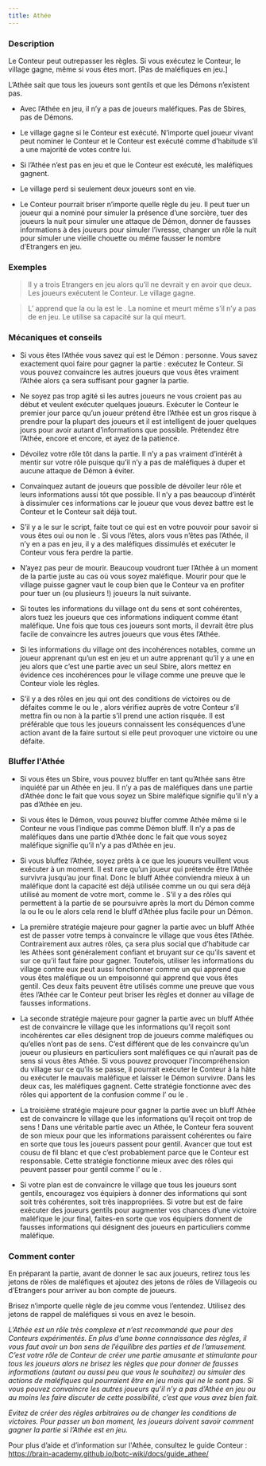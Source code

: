 ```yaml
---
title: Athée
---
```



<Role ATHEE header />

### Description

Le Conteur peut outrepasser les règles. Si vous exécutez le Conteur, le village gagne, même si vous êtes mort. [Pas de maléfiques en jeu.]

L’Athée sait que tous les joueurs sont gentils et que les Démons n’existent pas.

-   Avec l’Athée en jeu, il n’y a pas de joueurs maléfiques. Pas de Sbires, pas de Démons.

-   Le village gagne si le Conteur est exécuté. N’importe quel joueur vivant peut nominer le Conteur et le Conteur est exécuté comme d’habitude s’il a une majorité de votes contre lui.

-   Si l’Athée n’est pas en jeu et que le Conteur est exécuté, les maléfiques gagnent.

-   Le village perd si seulement deux joueurs sont en vie.

-   Le Conteur pourrait briser n’importe quelle règle du jeu. Il peut tuer un joueur qui a nominé pour simuler la présence d’une sorcière, tuer des joueurs la nuit pour simuler une attaque de Démon, donner de fausses informations à des joueurs pour simuler l’ivresse, changer un rôle la nuit pour simuler une vieille chouette ou même fausser le nombre d’Etrangers en jeu.

### Exemples

> Il y a trois Etrangers en jeu alors qu’il ne devrait y en avoir que deux. Les joueurs exécutent le Conteur. Le village gagne.

> L’<Role ENQUETEUR /> apprend que la <Role MAMIE /> ou la <Role COUTURIERE /> est le <Role BOOMDANDY />. La <Role DULCINEE /> nomine et meurt même s’il n’y a pas de <Role SORCIERE /> en jeu. Le <Role MERCENAIRE /> utilise sa capacité sur la <Role COMMERE /> qui meurt.

### Mécaniques et conseils

- Si vous êtes l’Athée vous savez qui est le Démon : personne. Vous savez exactement quoi faire pour gagner la partie : exécutez le Conteur. Si vous pouvez convaincre les autres joueurs que vous êtes vraiment l’Athée alors ça sera suffisant pour gagner la partie.

- Ne soyez pas trop agité si les autres joueurs ne vous croient pas au début et veulent exécuter quelques joueurs. Exécuter le Conteur le premier jour parce qu’un joueur prétend être l’Athée est un gros risque à prendre pour la plupart des joueurs et il est intelligent de jouer quelques jours pour avoir autant d’informations que possible. Prétendez être l’Athée, encore et encore, et ayez de la patience.

- Dévoilez votre rôle tôt dans la partie. Il n’y a pas vraiment d’intérêt à mentir sur votre rôle puisque qu’il n’y a pas de maléfiques à duper et aucune attaque de Démon à éviter.

- Convainquez autant de joueurs que possible de dévoiler leur rôle et leurs informations aussi tôt que possible. Il n’y a pas beaucoup d’intérêt à dissimuler ces informations car le joueur que vous devez battre est le Conteur et le Conteur sait déjà tout.

- S’il y a le <Role SOULARD /> sur le script, faite tout ce qui est en votre pouvoir pour savoir si vous êtes oui ou non le <Role SOULARD />. Si vous l’êtes, alors vous n’êtes pas l’Athée, il n’y en a pas en jeu, il y a des maléfiques dissimulés et exécuter le Conteur vous fera perdre la partie.

- N’ayez pas peur de mourir. Beaucoup voudront tuer l’Athée à un moment de la partie juste au cas où vous soyez maléfique.  Mourir pour que le village puisse gagner vaut le coup bien que le Conteur va en profiter pour tuer un (ou plusieurs !) joueurs la nuit suivante.

- Si toutes les informations du village ont du sens et sont cohérentes, alors tuez les joueurs que ces informations indiquent comme étant maléfique. Une fois que tous ces joueurs sont morts, il devrait être plus facile de convaincre les autres joueurs que vous êtes l’Athée.

- Si les informations du village ont des incohérences notables, comme un joueur apprenant qu’un <Role JUMEAU_MALEFIQUE /> est en jeu et un autre apprenant qu’il y a une <Role CROQUEUSE_D_HOMMES /> en jeu alors que c’est une partie avec un seul Sbire, alors mettez en évidence ces incohérences pour le village comme une preuve que le Conteur viole les règles.

- S’il y a des rôles en jeu qui ont des conditions de victoires ou de défaites comme le <Role MAIRE /> ou le <Role VERTUEUX />, alors vérifiez auprès de votre Conteur s’il mettra fin ou non à la partie s’il prend une action risquée. Il est préférable que tous les joueurs connaissent les conséquences d’une action avant de la faire surtout si elle peut provoquer une victoire ou une défaite.

### Bluffer l'Athée

- Si vous êtes un Sbire, vous pouvez bluffer en tant qu’Athée sans être inquiété par un Athée en jeu. Il n’y a pas de maléfiques dans une partie d’Athée donc le fait que vous soyez un Sbire maléfique signifie qu’il n’y a pas d’Athée en jeu.

- Si vous êtes le Démon, vous pouvez bluffer comme Athée même si le Conteur ne vous l’indique pas comme Démon bluff. Il n’y a pas de maléfiques dans une partie d’Athée donc le fait que vous soyez maléfique signifie qu’il n’y a pas d’Athée en jeu.

- Si vous bluffez l’Athée, soyez prêts à ce que les joueurs veuillent vous exécuter à un moment. Il est rare qu’un joueur qui prétende être l’Athée survivra jusqu’au jour final. Donc le bluff Athée conviendra mieux à un maléfique dont la capacité est déjà utilisée comme un <Role BARON /> ou qui sera déjà utilisé au moment de votre mort, comme le <Role MEZEPHELES />. S’il y a des rôles qui permettent à la partie de se poursuivre après la mort du Démon comme la <Role CROQUEUSE_D_HOMMES /> ou le <Role CONSPIRATEUR /> ou le <Role IMP /> alors cela rend le bluff d’Athée plus facile pour un Démon.

- La première stratégie majeure pour gagner la partie avec un bluff Athée est de passer votre temps à convaincre le village que vous êtes l’Athée. Contrairement aux autres rôles, ça sera plus social que d’habitude car les Athées sont généralement confiant et bruyant sur ce qu’ils savent et sur ce qu’il faut faire pour gagner. Toutefois, utiliser les informations du village contre eux peut aussi fonctionner comme un <Role EMPATHIQUE /> qui apprend que vous êtes maléfique ou un <Role EMPATHIQUE /> empoisonné qui apprend que vous êtes gentil. Ces deux faits peuvent être utilisés comme une preuve que vous êtes l’Athée car le Conteur peut briser les règles et donner au village de fausses informations.

- La seconde stratégie majeure pour gagner la partie avec un bluff Athée est de convaincre le village que les informations qu’il reçoit sont incohérentes car elles désignent trop de joueurs comme maléfiques ou qu’elles n’ont pas de sens. C’est différent que de les convaincre qu’un joueur ou plusieurs en particuliers sont maléfiques ce qui n’aurait pas de sens si vous êtes Athée. Si vous pouvez provoquer l’incompréhension du village sur ce qu’ils se passe, il pourrait exécuter le Conteur à la hâte ou exécuter le mauvais maléfique et laisser le Démon survivre. Dans les deux cas, les maléfiques gagnent. Cette stratégie fonctionne avec des rôles qui apportent de la confusion comme l’<Role EMPOISONNEUR /> ou le <Role VIGORMORTIS />.

- La troisième stratégie majeure pour gagner la partie avec un bluff Athée est de convaincre le village que les informations qu’il reçoit ont trop de sens ! Dans une véritable partie avec un Athée, le Conteur fera souvent de son mieux pour que les informations paraissent cohérentes ou faire en sorte que tous les joueurs passent pour gentil. Avancer que tout est cousu de fil blanc et que c’est probablement parce que le Conteur est responsable. Cette stratégie fonctionne mieux avec des rôles qui peuvent passer pour gentil comme l’<Role ESPION /> ou le <Role IMP />.

- Si votre plan est de convaincre le village que tous les joueurs sont gentils, encouragez vos équipiers à donner des informations qui sont soit très cohérentes, soit très inappropriées. Si votre but est de faire exécuter des joueurs gentils pour augmenter vos chances d’une victoire maléfique le jour final, faites-en sorte que vos équipiers donnent de fausses informations qui désignent des joueurs en particuliers comme maléfique.

### Comment conter

En préparant la partie, avant de donner le sac aux joueurs, retirez tous les jetons de rôles de maléfiques et ajoutez des jetons de rôles de Villageois ou d’Etrangers pour arriver au bon compte de joueurs.

Brisez n’importe quelle règle de jeu comme vous l’entendez. Utilisez des jetons de rappel de maléfiques si vous en avez le besoin.

_L’Athée est un rôle très complexe et n’est recommandé que pour des Conteurs expérimentés. En plus d’une bonne connaissance des règles, il vous faut avoir un bon sens de l’équilibre des parties et de l’amusement. C’est votre rôle de Conteur de créer une partie amusante et stimulante pour tous les joueurs alors ne brisez les règles que pour donner de fausses informations (autant ou aussi peu que vous le souhaitez) ou simuler des actions de maléfiques qui pourraient être en jeu mais qui ne le sont pas. Si vous pouvez convaincre les autres joueurs qu’il n’y a pas d’Athée en jeu ou au moins les faire discuter de cette possibilité, c’est que vous avez bien fait._

_Evitez de créer des règles arbitraires ou de changer les conditions de victoires. Pour passer un bon moment, les joueurs doivent savoir comment gagner la partie si l’Athée est en jeu._

Pour plus d’aide et d’information sur l'Athée, consultez le guide Conteur : 
https://brain-academy.github.io/botc-wiki/docs/guide_athee/